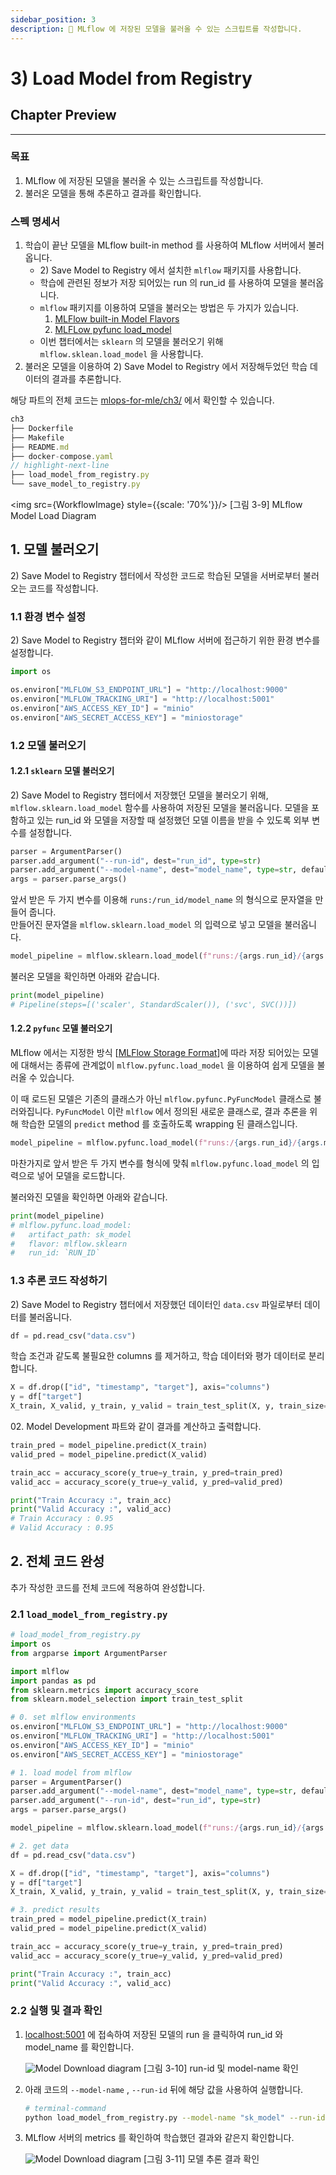 ```yaml
---
sidebar_position: 3
description: 📌 MLflow 에 저장된 모델을 불러올 수 있는 스크립트를 작성합니다.
---
```

# 3) Load Model from Registry

<PreviewDescription>

## Chapter Preview
---
### 목표

1. MLflow 에 저장된 모델을 불러올 수 있는 스크립트를 작성합니다.
2. 불러온 모델을 통해 추론하고 결과를 확인합니다.

### 스펙 명세서

1. 학습이 끝난 모델을 MLflow built-in method 를 사용하여 MLflow 서버에서 불러옵니다.
    - <Chapter>2) Save Model to Registry</Chapter> 에서 설치한 <code>mlflow</code> 패키지를 사용합니다.
    - 학습에 관련된 정보가 저장 되어있는 run 의 run_id 를 사용하여 모델을 불러옵니다.
    - `mlflow` 패키지를 이용하여 모델을 불러오는 방법은 두 가지가 있습니다.
        1. [MLFlow built-in Model Flavors](https://www.mlflow.org/docs/latest/models.html#built-in-model-flavors)
        2. [MLFLow pyfunc load_model](https://mlflow.org/docs/latest/python_api/mlflow.pyfunc.html#mlflow.pyfunc.load_model)
    - 이번 챕터에서는 `sklearn` 의 모델을 불러오기 위해 `mlflow.sklean.load_model` 을 사용합니다.
2. 불러온 모델을 이용하여 <Chapter>2) Save Model to Registry</Chapter> 에서 저장해두었던 학습 데이터의 결과를 추론합니다.


</PreviewDescription>

<BrowserWindow url="https://github.com/mlops-for-mle/mlops-for-mle/tree/main/ch3">

해당 파트의 전체 코드는 [mlops-for-mle/ch3/](https://github.com/mlops-for-mle/mlops-for-mle/tree/main/ch3) 에서 확인할 수 있습니다.

```js
ch3
├── Dockerfile
├── Makefile
├── README.md
├── docker-compose.yaml
// highlight-next-line
├── load_model_from_registry.py
└── save_model_to_registry.py
```

</BrowserWindow>


<div name='hi' style={{textAlign: 'center'}}>

<img src={WorkflowImage} style={{scale: '70%'}}/>
[그림 3-9] MLflow Model Load Diagram
</div>


## 1.  모델 불러오기

<Chapter>2) Save Model to Registry</Chapter> 챕터에서 작성한 코드로 학습된 모델을 서버로부터 불러오는 코드를 작성합니다.

### 1.1 환경 변수 설정

<Chapter>2) Save Model to Registry</Chapter> 챕터와 같이 MLflow 서버에 접근하기 위한 환경 변수를 설정합니다.

```python
import os

os.environ["MLFLOW_S3_ENDPOINT_URL"] = "http://localhost:9000"
os.environ["MLFLOW_TRACKING_URI"] = "http://localhost:5001"
os.environ["AWS_ACCESS_KEY_ID"] = "minio"
os.environ["AWS_SECRET_ACCESS_KEY"] = "miniostorage"
```

### 1.2 모델 불러오기

#### 1.2.1 `sklearn` 모델 불러오기

<Chapter>2) Save Model to Registry</Chapter> 챕터에서 저장했던 모델을 불러오기 위해, <code>mlflow.sklearn.load_model</code> 함수를 사용하여 저장된 모델을 불러옵니다. 
모델을 포함하고 있는 run_id 와 모델을 저장할 때 설정했던 모델 이름을 받을 수 있도록 외부 변수를 설정합니다.

```python
parser = ArgumentParser()
parser.add_argument("--run-id", dest="run_id", type=str)
parser.add_argument("--model-name", dest="model_name", type=str, default="sk_model")
args = parser.parse_args()
```

앞서 받은 두 가지 변수를 이용해 `runs:/run_id/model_name` 의 형식으로 문자열을 만들어 줍니다.  
만들어진 문자열을 `mlflow.sklearn.load_model` 의 입력으로 넣고 모델을 불러옵니다.

```python
model_pipeline = mlflow.sklearn.load_model(f"runs:/{args.run_id}/{args.model_name}")
```

불러온 모델을 확인하면 아래와 같습니다.

```python
print(model_pipeline)
# Pipeline(steps=[('scaler', StandardScaler()), ('svc', SVC())])
```

#### 1.2.2 `pyfunc` 모델 불러오기

MLflow 에서는 지정한 방식 [[MLFlow Storage Format](https://www.mlflow.org/docs/latest/models.html#storage-format)]에 따라 저장 되어있는 모델에 대해서는 종류에 관계없이 `mlflow.pyfunc.load_model` 을 이용하여 쉽게 모델을 불러올 수 있습니다.

이 때 로드된 모델은 기존의 클래스가 아닌 `mlflow.pyfunc.PyFuncModel` 클래스로 불러와집니다. `PyFuncModel` 이란 `mlflow` 에서 정의된 새로운 클래스로, 결과 추론을 위해 학습한 모델의 `predict` method 를 호출하도록 wrapping 된 클래스입니다.

```python
model_pipeline = mlflow.pyfunc.load_model(f"runs:/{args.run_id}/{args.model_name}")
```

마찬가지로 앞서 받은 두 가지 변수를 형식에 맞춰 `mlflow.pyfunc.load_model` 의 입력으로 넣어 모델을 로드합니다.

불러와진 모델을 확인하면 아래와 같습니다.

```python
print(model_pipeline)
# mlflow.pyfunc.load_model:
#   artifact_path: sk_model
#   flavor: mlflow.sklearn
#   run_id: `RUN_ID`
```

### 1.3 추론 코드 작성하기

<Chapter>2) Save Model to Registry</Chapter> 챕터에서 저장했던 데이터인 <code>data.csv</code> 파일로부터 데이터를 불러옵니다.

```python
df = pd.read_csv("data.csv")
```

학습 조건과 같도록 불필요한 columns 를 제거하고, 학습 데이터와 평가 데이터로 분리합니다.

```python
X = df.drop(["id", "timestamp", "target"], axis="columns")
y = df["target"]
X_train, X_valid, y_train, y_valid = train_test_split(X, y, train_size=0.8, random_state=2022)
```

<Part>02. Model Development</Part> 파트와 같이 결과를 계산하고 출력합니다.

```python
train_pred = model_pipeline.predict(X_train)
valid_pred = model_pipeline.predict(X_valid)

train_acc = accuracy_score(y_true=y_train, y_pred=train_pred)
valid_acc = accuracy_score(y_true=y_valid, y_pred=valid_pred)

print("Train Accuracy :", train_acc)
print("Valid Accuracy :", valid_acc)
# Train Accuracy : 0.95
# Valid Accuracy : 0.95
```

## 2. 전체 코드 완성

추가 작성한 코드를 전체 코드에 적용하여 완성합니다.

### 2.1 `load_model_from_registry.py`

```python  title="load_model_from_registry.py"
# load_model_from_registry.py
import os
from argparse import ArgumentParser

import mlflow
import pandas as pd
from sklearn.metrics import accuracy_score
from sklearn.model_selection import train_test_split

# 0. set mlflow environments
os.environ["MLFLOW_S3_ENDPOINT_URL"] = "http://localhost:9000"
os.environ["MLFLOW_TRACKING_URI"] = "http://localhost:5001"
os.environ["AWS_ACCESS_KEY_ID"] = "minio"
os.environ["AWS_SECRET_ACCESS_KEY"] = "miniostorage"

# 1. load model from mlflow
parser = ArgumentParser()
parser.add_argument("--model-name", dest="model_name", type=str, default="sk_model")
parser.add_argument("--run-id", dest="run_id", type=str)
args = parser.parse_args()

model_pipeline = mlflow.sklearn.load_model(f"runs:/{args.run_id}/{args.model_name}")

# 2. get data
df = pd.read_csv("data.csv")

X = df.drop(["id", "timestamp", "target"], axis="columns")
y = df["target"]
X_train, X_valid, y_train, y_valid = train_test_split(X, y, train_size=0.8, random_state=2022)

# 3. predict results
train_pred = model_pipeline.predict(X_train)
valid_pred = model_pipeline.predict(X_valid)

train_acc = accuracy_score(y_true=y_train, y_pred=train_pred)
valid_acc = accuracy_score(y_true=y_valid, y_pred=valid_pred)

print("Train Accuracy :", train_acc)
print("Valid Accuracy :", valid_acc)
```

### 2.2 실행 및 결과 확인

1. [localhost:5001](http://localhost:5001) 에 접속하여 저장된 모델의 run 을 클릭하여 run_id 와 model_name 를 확인합니다.
    <div style={{textAlign: 'center'}}>

    ![Model Download diagram](./img/model-registry-10.png)
    [그림 3-10] run-id 및 model-name 확인
    </div>    
2. 아래 코드의 `--model-name` , `--run-id` 뒤에 해당 값을 사용하여 실행합니다.
    
    ```bash
    # terminal-command
    python load_model_from_registry.py --model-name "sk_model" --run-id "RUN_ID"
    ```
    
3. MLflow 서버의 metrics 를 확인하여 학습했던 결과와 같은지 확인합니다.
    <div style={{textAlign: 'center'}}>

    ![Model Download diagram](./img/model-registry-11.png)
    [그림 3-11] 모델 추론 결과 확인
    </div>
